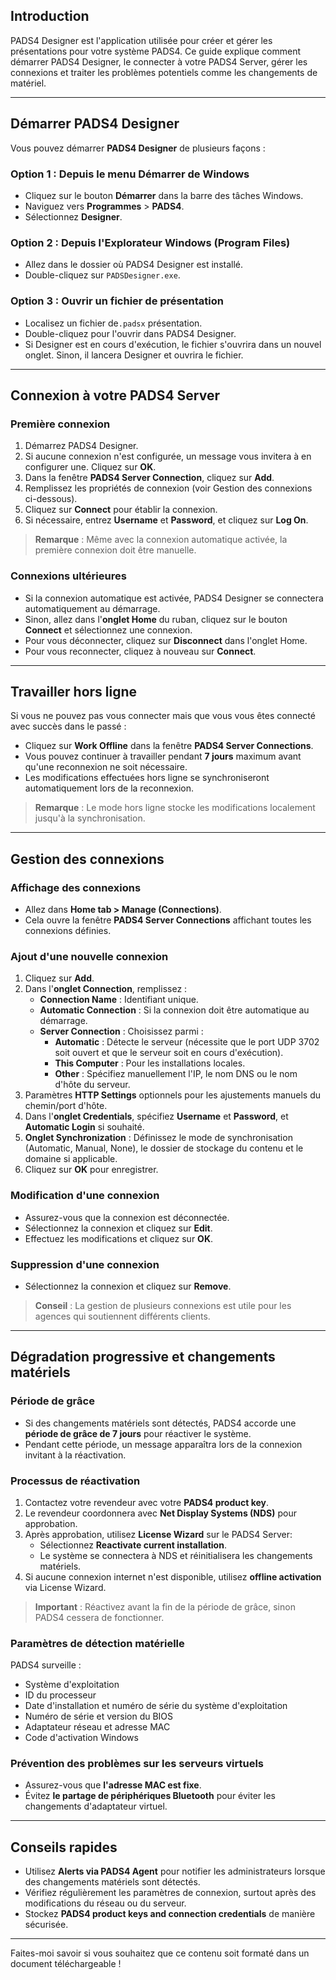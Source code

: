 ## **Introduction**

PADS4 Designer est l'application utilisée pour créer et gérer les présentations pour votre système PADS4. Ce guide explique comment démarrer PADS4 Designer, le connecter à votre PADS4 Server, gérer les connexions et traiter les problèmes potentiels comme les changements de matériel.

***

## **Démarrer PADS4 Designer**

Vous pouvez démarrer **PADS4 Designer** de plusieurs façons :

### **Option 1 : Depuis le menu Démarrer de Windows**

* Cliquez sur le bouton **Démarrer** dans la barre des tâches Windows.
* Naviguez vers **Programmes** > **PADS4**.
* Sélectionnez **Designer**.

### **Option 2 : Depuis l'Explorateur Windows (Program Files)**

* Allez dans le dossier où PADS4 Designer est installé.
* Double-cliquez sur `PADSDesigner.exe`.

### **Option 3 : Ouvrir un fichier de présentation**

* Localisez un fichier de`.padsx` présentation.
* Double-cliquez pour l'ouvrir dans PADS4 Designer.
* Si Designer est en cours d'exécution, le fichier s'ouvrira dans un nouvel onglet. Sinon, il lancera Designer et ouvrira le fichier.

***

## **Connexion à votre PADS4 Server**

### **Première connexion**

1. Démarrez PADS4 Designer.
2. Si aucune connexion n'est configurée, un message vous invitera à en configurer une. Cliquez sur **OK**.
3. Dans la fenêtre **PADS4 Server Connection**, cliquez sur **Add**.
4. Remplissez les propriétés de connexion (voir Gestion des connexions ci-dessous).
5. Cliquez sur **Connect** pour établir la connexion.
6. Si nécessaire, entrez **Username** et **Password**, et cliquez sur **Log On**.

> **Remarque** : Même avec la connexion automatique activée, la première connexion doit être manuelle.

### **Connexions ultérieures**

* Si la connexion automatique est activée, PADS4 Designer se connectera automatiquement au démarrage.
* Sinon, allez dans l'**onglet Home** du ruban, cliquez sur le bouton **Connect** et sélectionnez une connexion.
* Pour vous déconnecter, cliquez sur **Disconnect** dans l'onglet Home.
* Pour vous reconnecter, cliquez à nouveau sur **Connect**.

***

## **Travailler hors ligne**

Si vous ne pouvez pas vous connecter mais que vous vous êtes connecté avec succès dans le passé :

* Cliquez sur **Work Offline** dans la fenêtre **PADS4 Server Connections**.
* Vous pouvez continuer à travailler pendant **7 jours** maximum avant qu'une reconnexion ne soit nécessaire.
* Les modifications effectuées hors ligne se synchroniseront automatiquement lors de la reconnexion.

> **Remarque** : Le mode hors ligne stocke les modifications localement jusqu'à la synchronisation.

***

## **Gestion des connexions**

### **Affichage des connexions**

* Allez dans **Home tab > Manage (Connections)**.
* Cela ouvre la fenêtre **PADS4 Server Connections** affichant toutes les connexions définies.

### **Ajout d'une nouvelle connexion**

1. Cliquez sur **Add**.
2. Dans l'**onglet Connection**, remplissez :
   * **Connection Name** : Identifiant unique.
   * **Automatic Connection** : Si la connexion doit être automatique au démarrage.
   * **Server Connection** : Choisissez parmi :
     * **Automatic** : Détecte le serveur (nécessite que le port UDP 3702 soit ouvert et que le serveur soit en cours d'exécution).
     * **This Computer** : Pour les installations locales.
     * **Other** : Spécifiez manuellement l'IP, le nom DNS ou le nom d'hôte du serveur.
3. Paramètres **HTTP Settings** optionnels pour les ajustements manuels du chemin/port d'hôte.
4. Dans l'**onglet Credentials**, spécifiez **Username** et **Password**, et **Automatic Login** si souhaité.
5. **Onglet Synchronization** : Définissez le mode de synchronisation (Automatic, Manual, None), le dossier de stockage du contenu et le domaine si applicable.
6. Cliquez sur **OK** pour enregistrer.

### **Modification d'une connexion**

* Assurez-vous que la connexion est déconnectée.
* Sélectionnez la connexion et cliquez sur **Edit**.
* Effectuez les modifications et cliquez sur **OK**.

### **Suppression d'une connexion**

* Sélectionnez la connexion et cliquez sur **Remove**.

> **Conseil** : La gestion de plusieurs connexions est utile pour les agences qui soutiennent différents clients.

***

## **Dégradation progressive et changements matériels**

### **Période de grâce**

* Si des changements matériels sont détectés, PADS4 accorde une **période de grâce de 7 jours** pour réactiver le système.
* Pendant cette période, un message apparaîtra lors de la connexion invitant à la réactivation.

### **Processus de réactivation**

1. Contactez votre revendeur avec votre **PADS4 product key**.
2. Le revendeur coordonnera avec **Net Display Systems (NDS)** pour approbation.
3. Après approbation, utilisez **License Wizard** sur le PADS4 Server:
   * Sélectionnez **Reactivate current installation**.
   * Le système se connectera à NDS et réinitialisera les changements matériels.
4. Si aucune connexion internet n'est disponible, utilisez **offline activation** via License Wizard.

> **Important** : Réactivez avant la fin de la période de grâce, sinon PADS4 cessera de fonctionner.

### **Paramètres de détection matérielle**

PADS4 surveille :

* Système d'exploitation
* ID du processeur
* Date d'installation et numéro de série du système d'exploitation
* Numéro de série et version du BIOS
* Adaptateur réseau et adresse MAC
* Code d'activation Windows

### **Prévention des problèmes sur les serveurs virtuels**

* Assurez-vous que **l'adresse MAC est fixe**.
* Évitez **le partage de périphériques Bluetooth** pour éviter les changements d'adaptateur virtuel.

***

## **Conseils rapides**

* Utilisez **Alerts via PADS4 Agent** pour notifier les administrateurs lorsque des changements matériels sont détectés.
* Vérifiez régulièrement les paramètres de connexion, surtout après des modifications du réseau ou du serveur.
* Stockez **PADS4 product keys and connection credentials** de manière sécurisée.

***

Faites-moi savoir si vous souhaitez que ce contenu soit formaté dans un document téléchargeable !
